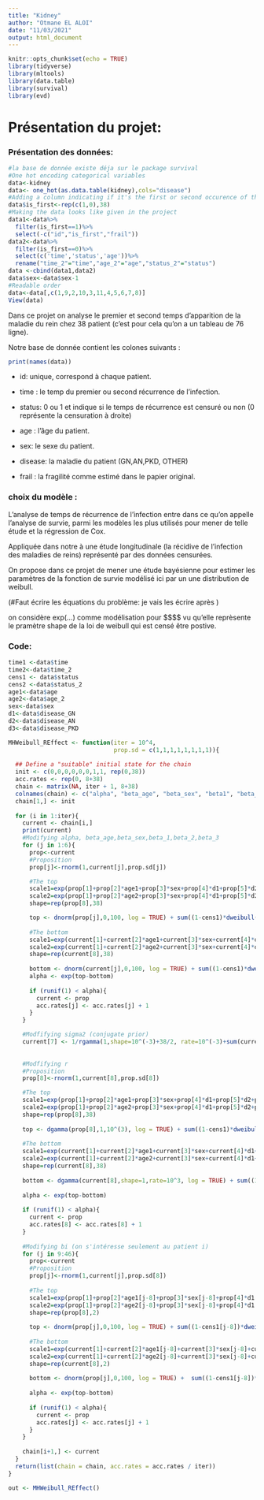 ```yaml
---
title: "Kidney"
author: "Otmane EL ALOI"
date: "11/03/2021"
output: html_document
---
```


```r
knitr::opts_chunk$set(echo = TRUE)
library(tidyverse)
library(mltools)
library(data.table)
library(survival)
library(evd)
```

# Présentation du projet:

### Présentation des données:

```r
#la base de donnée existe déja sur le package survival 
#One hot encoding categorical variables 
data<-kidney
data<- one_hot(as.data.table(kidney),cols="disease")
#Adding a column indicating if it's the first or second occurence of the disease
data$is_first<-rep(c(1,0),38)
#Making the data looks like given in the project 
data1<-data%>%
  filter(is_first==1)%>%
  select(-c("id","is_first","frail"))
data2<-data%>%
  filter(is_first==0)%>%
  select(c('time','status','age'))%>%
  rename("time_2"="time","age_2"="age","status_2"="status")
data <-cbind(data1,data2)
data$sex<-data$sex-1
#Readable order 
data<-data[,c(1,9,2,10,3,11,4,5,6,7,8)]
View(data)
```

Dans ce projet on analyse le premier et second temps d'apparition de la maladie du rein chez 38 patient (c'est pour cela qu'on a un tableau de 76 ligne).

Notre base de donnée contient les colones suivants :

```r
print(names(data))
```

-   id: unique, correspond à chaque patient.

-   time : le temp du premier ou second récurrence de l'infection.

-   status: 0 ou 1 et indique si le temps de récurrence est censuré ou non (0 représente la censuration à droite)

-   age : l'âge du patient.

-   sex: le sexe du patient.

-   disease: la maladie du patient (GN,AN,PKD, OTHER)

-   frail : la fragilité comme estimé dans le papier original.

### choix du modèle :

L'analyse de temps de récurrence de l'infection entre dans ce qu'on appelle l'analyse de survie, parmi les modèles les plus utilisés pour mener de telle étude et la régression de Cox.

Appliquée dans notre à une étude longitudinale (la récidive de l'infection des maladies de reins) représenté par des données censurées.

On propose dans ce projet de mener une étude bayésienne pour estimer les paramètres de la fonction de survie modélisé ici par un une distribution de weibull.

(\#Faut écrire les équations du problème: je vais les écrire après )

on considère exp(...) comme modélisation pour \$\$\mu\$\$ vu qu'elle reprèsente le pramètre shape de la loi de weibull qui est censé être postive.

### Code:

```r
time1 <-data$time
time2<-data$time_2
cens1 <- data$status
cens2 <-data$status_2
age1<-data$age
age2<-data$age_2
sex<-data$sex
d1<-data$disease_GN
d2<-data$disease_AN
d3<-data$disease_PKD
```

```r
MHWeibull_REffect <- function(iter = 10^4,
                              prop.sd = c(1,1,1,1,1,1,1,1)){
  
  ## Define a "suitable" initial state for the chain
  init <- c(0,0,0,0,0,0,1,1, rep(0,38))
  acc.rates <- rep(0, 8+38)
  chain <- matrix(NA, iter + 1, 8+38)
  colnames(chain) <- c("alpha", "beta_age", "beta_sex", "beta1", "beta_2","beta3", "sigma2", "r", paste("b", 1:38, sep =""))
  chain[1,] <- init
  
  for (i in 1:iter){
    current <- chain[i,]
    print(current)
    #Modifying alpha, beta_age,beta_sex,beta_1,beta_2,beta_3
    for (j in 1:6){
      prop<-current
      #Proposition
      prop[j]<-rnorm(1,current[j],prop.sd[j])

      #The top 
      scale1=exp(prop[1]+prop[2]*age1+prop[3]*sex+prop[4]*d1+prop[5]*d2+prop[6]*d3+prop[9:46])
      scale2=exp(prop[1]+prop[2]*age2+prop[3]*sex+prop[4]*d1+prop[5]*d2+prop[6]*d3+prop[9:46])   
      shape=rep(prop[8],38)

      top <- dnorm(prop[j],0,100, log = TRUE) + sum((1-cens1)*dweibull(time1,shape=shape,scale=scale1, log=TRUE)+(1-cens2)*dweibull(time2,shape=shape,scale=scale2, log=TRUE)+cens1*pweibull(time1,shape=shape,scale=scale1, log=TRUE, lower.tail = FALSE)+cens2*pweibull(time2,shape=shape,scale=scale2, log=TRUE, lower.tail = FALSE))
      
      #The bottom
      scale1=exp(current[1]+current[2]*age1+current[3]*sex+current[4]*d1+current[5]*d2+current[6]*d3+current[9:46])
      scale2=exp(current[1]+current[2]*age2+current[3]*sex+current[4]*d1+current[5]*d2+current[6]*d3+current[9:46])
      shape=rep(current[8],38)
      
      bottom <- dnorm(current[j],0,100, log = TRUE) + sum((1-cens1)*dweibull(time1,shape=shape,scale=scale1, log=TRUE)+(1-cens2)*dweibull(time2,shape=shape,scale=scale2, log=TRUE)+cens1*pweibull(time1,shape=shape,scale=scale1, log=TRUE, lower.tail = FALSE)+cens2*pweibull(time2,shape=shape,scale=scale2, log=TRUE, lower.tail = FALSE))
      alpha <- exp(top-bottom)
      
      if (runif(1) < alpha){
        current <- prop
        acc.rates[j] <- acc.rates[j] + 1
      }
    }

    #Modfifying sigma2 (conjugate prior)
    current[7] <- 1/rgamma(1,shape=10^(-3)+38/2, rate=10^(-3)+sum(current[9:46]^2)/2)
  
    
    #Modfifying r
    #Proposition
    prop[8]<-rnorm(1,current[8],prop.sd[8])

    #The top 
    scale1=exp(prop[1]+prop[2]*age1+prop[3]*sex+prop[4]*d1+prop[5]*d2+prop[6]*d3+prop[9:46])
    scale2=exp(prop[1]+prop[2]*age2+prop[3]*sex+prop[4]*d1+prop[5]*d2+prop[6]*d3+prop[9:46])
    shape=rep(prop[8],38)
    
    top <- dgamma(prop[8],1,10^(3), log = TRUE) + sum((1-cens1)*dweibull(time1,shape=shape,scale=scale1, log=TRUE)+(1-cens2)*dweibull(time2,shape=shape,scale=scale2, log=TRUE)+cens1*pweibull(time1,shape=shape,scale=scale1, log=TRUE, lower.tail = FALSE)+cens2*pweibull(time2,shape=shape,scale=scale2, log=TRUE, lower.tail = FALSE))
    
    #The bottom
    scale1=exp(current[1]+current[2]*age1+current[3]*sex+current[4]*d1+current[5]*d2+current[6]*d3+current[9:46])
    scale2=exp(current[1]+current[2]*age2+current[3]*sex+current[4]*d1+current[5]*d2+current[6]*d3+current[9:46])
    shape=rep(current[8],38)
    
    bottom <- dgamma(current[8],shape=1,rate=10^3, log = TRUE) + sum((1-cens1)*dweibull(time1,shape=shape,scale=scale1, log=TRUE)+(1-cens2)*dweibull(time2,shape=shape,scale=scale2, log=TRUE)+cens1*pweibull(time1,shape=shape,scale=scale1, log=TRUE, lower.tail = FALSE)+cens2*pweibull(time2,shape=shape,scale=scale2, log=TRUE, lower.tail = FALSE))
  
    alpha <- exp(top-bottom)
  
    if (runif(1) < alpha){
      current <- prop
      acc.rates[8] <- acc.rates[8] + 1
    }
  
    #Modifying bi (on s'intéresse seulement au patient i)
    for (j in 9:46){
      prop<-current
      #Proposition
      prop[j]<-rnorm(1,current[j],prop.sd[8])
      
      #The top 
      scale1=exp(prop[1]+prop[2]*age1[j-8]+prop[3]*sex[j-8]+prop[4]*d1[j-8]+prop[5]*d2[j-8]+prop[6]*d3[j-8]+prop[j])
      scale2=exp(prop[1]+prop[2]*age2[j-8]+prop[3]*sex[j-8]+prop[4]*d1[j-8]+prop[5]*d2[j-8]+prop[6]*d3[j-8]+prop[j])   
      shape=rep(prop[8],2)
      
      top <- dnorm(prop[j],0,100, log = TRUE) + sum((1-cens1[j-8])*dweibull(time1[j-8],shape=shape,scale=scale1, log=TRUE)+(1-cens2[j-8])*dweibull(time2[j-8],shape=shape,scale=scale2, log=TRUE)+cens1[j-8]*pweibull(time1[j-8],shape=shape,scale=scale1, log=TRUE, lower.tail = FALSE)+cens2[j-8]*pweibull(time2[j-8],shape=shape,scale=scale2, log=TRUE, lower.tail = FALSE))
      
      #The bottom
      scale1=exp(current[1]+current[2]*age1[j-8]+current[3]*sex[j-8]+current[4]*d1[j-8]+current[5]*d2[j-8]+current[6]*d3[j-8]+current[j])
      scale2=exp(current[1]+current[2]*age2[j-8]+current[3]*sex[j-8]+current[4]*d1[j-8]+current[5]*d2[j-8]+current[6]*d3[j-8]+current[j])
      shape=rep(current[8],2)
      
      bottom <- dnorm(prop[j],0,100, log = TRUE) +  sum((1-cens1[j-8])*dweibull(time1[j-8],shape=shape,scale=scale1, log=TRUE)+(1-cens2[j-8])*dweibull(time2[j-8],shape=shape,scale=scale2, log=TRUE)+cens1[j-8]*pweibull(time1[j-8],shape=shape,scale=scale1, log=TRUE, lower.tail = FALSE)+cens2[j-8]*pweibull(time2[j-8],shape=shape,scale=scale2, log=TRUE, lower.tail = FALSE))
      
      alpha <- exp(top-bottom)
      
      if (runif(1) < alpha){
        current <- prop
        acc.rates[j] <- acc.rates[j] + 1
      }
    }
    
    chain[i+1,] <- current
  }
  return(list(chain = chain, acc.rates = acc.rates / iter))
}
```

```r
out <- MHWeibull_REffect()
```

